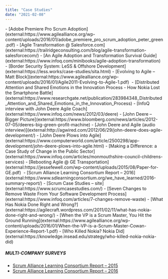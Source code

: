 ```yaml
---
title: "Case Studies"
date: "2021-02-08"
---
```


<HighlightBox heading="Resource Links" variant="resourceLinks">
- [Adobe Premiere Pro Scrum Adoption](external:https://www.agilealliance.org/wp-content/uploads/2016/01/adobe_premiere_pro_scrum_adoption_peter_green.pdf)
- [Agile Transformation @ Salesforce.com](external:https://trailridgeconsulting.com/blog/agile-transformation-salesforcecom/)
- [An Agile Adoption and Transformation Survival Guide](external:https://www.infoq.com/minibooks/agile-adoption-transformation)
- [Border Security System: LeSS & Offshore Development](external:https://less.works/case-studies/sita.html)
- [Evolving to Agile – Matt Block](external:https://www.agilealliance.org/wp-content/uploads/2016/01/Agile2011-Evolving-to-Agile-1.pdf) 
- [Distributed Attention and Shared Emotions in the Innovation Process - How Nokia Lost the Smartphone Battle](external:https://www.researchgate.net/publication/283984348_Distributed_Attention_and_Shared_Emotions_in_the_Innovation_Process)
- [InfoQ interview with John Deere Agile Coach](external:https://www.infoq.com/news/2012/03/deere)
- [John Deere – Bigger Picture](external:https://www.bloomberg.com/news/articles/2012-07-05/deeres-big-green-profit-machine)
- [John Deere and Agile (audio interview)](external:http://agwired.com/2012/06/29/john-deere-does-agile-development/)
- [John Deere Plows into Agile](external:https://www.computerworld.com/article/2500298/app-development/john-deere-plows-into-agile.html)
- [Making a Difference: a Case Study of Change in the Public Sector](external:https://www.infoq.com/articles/monmouthshire-council-childrens-services)
- [Rebooting Agile @ GE Transportation](external:https://jessefewell.com/wp-content/uploads/2015/08/Paper-for-GE.pdf) 
- [Scrum Alliance Learning Consortium Report – 2016](external:https://www.sdlearningconsortium.org/we_have_learned/2016-summary-report/)
- [Scrum Case Studies – site](external:https://www.scrumcasestudies.com/)
- [Seven Changes to Remove Waste From Your Software Development Process](external:https://www.infoq.com/articles/7-changes-remove-waste)
- [What Has Nokia Done Right and Wrong?](external:https://agilecraft.wordpress.com/2011/02/11/what-has-nokia-done-right-and-wrong/)
- [When the VP is a Scrum Master, You Hit the Ground Running](external:https://www.agilealliance.org/wp-content/uploads/2016/01/When-the-VP-is-a-Scrum-Master-Cowan-Experience-Report-1.pdf)
- [Who Killed Nokia? Nokia Did](external:https://knowledge.insead.edu/strategy/who-killed-nokia-nokia-did)

##### MULTI-COMPANY SURVEYS

- [Scrum Alliance Learning Consortium Report – 2015](external:https://www.scrumalliance.org/ScrumRedesignDEVSite/media/ScrumAllianceMedia/Files%20and%20PDFs/Learning%20Consortium/Learning-Consortium-for-the-Creative-Economy-Report-2015.pdf)
- [Scrum Alliance Learning Consortium Report – 2016](external:https://www.sdlearningconsortium.org/we_have_learned/2016-summary-report/)
</HighlightBox>
